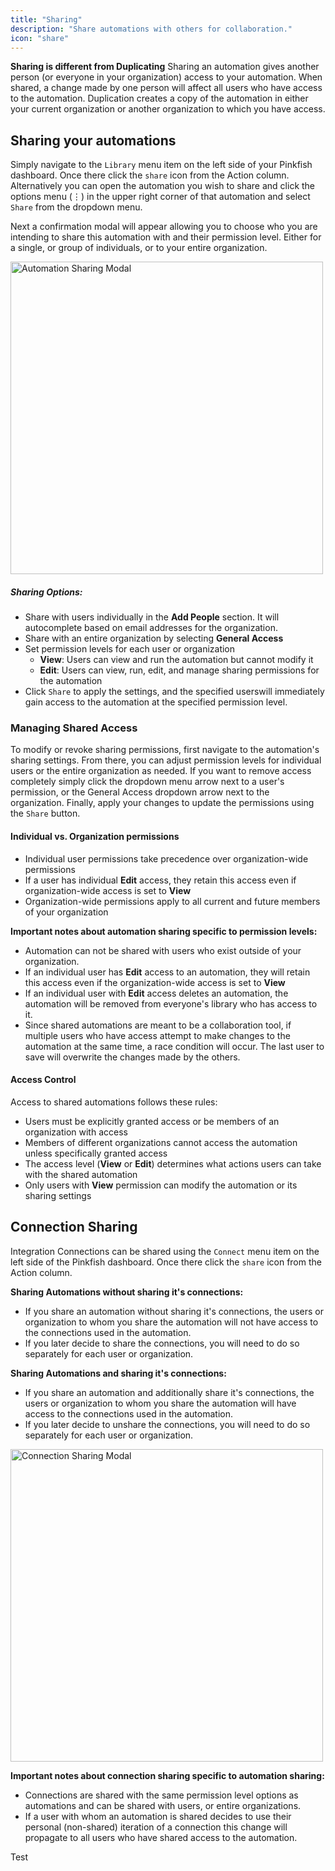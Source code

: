 ```yaml
---
title: "Sharing"
description: "Share automations with others for collaboration."
icon: "share"
---
```

**Sharing is different from Duplicating**
Sharing an automation gives another person (or everyone in your organization) access to your automation. When shared, a change made by one person will affect all users who have access to the automation. Duplication creates a copy of the automation in either your current organization or another organization to which you have access. 


## Sharing your automations
Simply navigate to the `Library` menu item on the left side of your Pinkfish dashboard. Once there click the `share` icon from the Action column. Alternatively you can open the automation you wish to share and click the options menu (⋮) in the upper right corner of that automation and select `Share` from the dropdown menu. 

Next a confirmation modal will appear allowing you to choose who you are intending to share this automation with and their permission level. Either for a single, or group of individuals, or to your entire organization. 

<img src="/images/examples/automation_sharing_modal.png" alt="Automation Sharing Modal" width="500" />

##### Sharing Options:
- Share with users individually in the **Add People** section. It will autocomplete based on email addresses for the organization.
- Share with an entire organization by selecting **General Access**
- Set permission levels for each user or organization
    - **View**: Users can view and run the automation but cannot modify it
    - **Edit**: Users can view, run, edit, and manage sharing permissions for the automation
- Click `Share` to apply the settings, and the specified userswill immediately gain access to the automation at the specified permission level.

### Managing Shared Access

To modify or revoke sharing permissions, first navigate to the automation's sharing settings. From there, you can adjust permission levels for individual users or the entire organization as needed. If you want to remove access completely simply click the dropdown menu arrow next to a user's permission, or the General Access dropdown arrow next to the organization. Finally, apply your changes to update the permissions using the `Share` button.

#### Individual vs. Organization permissions
- Individual user permissions take precedence over organization-wide permissions
- If a user has individual **Edit** access, they retain this access even if organization-wide access is set to **View**
- Organization-wide permissions apply to all current and future members of your organization

**Important notes about automation sharing specific to permission levels:**
- Automation can not be shared with users who exist outside of your organization.
- If an individual user has **Edit** access to an automation, they will retain this access even if the organization-wide access is set to **View**
- If an individual user with **Edit** access deletes an automation, the automation will be removed from everyone's library who has access to it.
- Since shared automations are meant to be a collaboration tool, if multiple users who have access attempt to make changes to the automation at the same time, a race condition will occur. The last user to save will overwrite the changes made by the others.


#### Access Control
Access to shared automations follows these rules:

- Users must be explicitly granted access or be members of an organization with access
- Members of different organizations cannot access the automation unless specifically granted access
- The access level (**View** or **Edit**) determines what actions users can take with the shared automation
- Only users with **View** permission can modify the automation or its sharing settings

## Connection Sharing
Integration Connections can be shared using the `Connect` menu item on the left side of the Pinkfish dashboard. Once there click the `share` icon from the Action column. 

**Sharing Automations without sharing it's connections:**
- If you share an automation without sharing it's connections, the users or organization to whom you share the automation will not have access to the connections used in the automation.
- If you later decide to share the connections, you will need to do so separately for each user or organization.

**Sharing Automations and sharing it's connections:**
- If you share an automation and additionally share it's connections, the users or organization to whom you share the automation will have access to the connections used in the automation.
- If you later decide to unshare the connections, you will need to do so separately for each user or organization.

<img src="/images/examples/connection_config_modal.png" alt="Connection Sharing Modal" width="500" />


**Important notes about connection sharing specific to automation sharing:**
 - Connections are shared with the same permission level options as automations and can be shared with users, or entire organizations.
  - If a user with whom an automation is shared decides to use their personal (non-shared) iteration of a connection this change will propagate to all users who have shared access to the automation.


Test